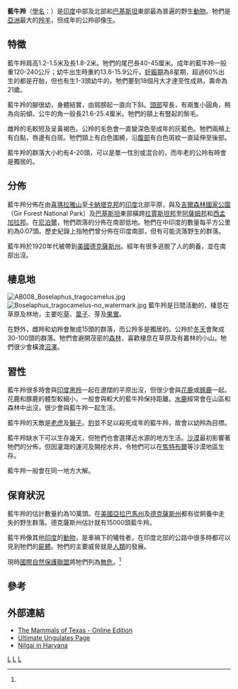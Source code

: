 {{Speciesbox
| taxon = Boselaphus tragocamelus
| binomial_authority = ([[比德·西蒙·帕拉斯|Pallas]], 1766)
| status = LC
| status_system = iucn3.1
| trend = stable
| status_ref = <ref name=iucn>{{IUCN2010|assessors=Mallon, D.P.|year=2008|id=2893|title=Boselaphus tragocamelus|version=2010.4|downloaded=2011-01-13}}</ref>
| image = nilgai.jpg
| parent_authority = [[Henri_Marie_Ducrotay_de_Blainville|Blainville]], 1816
| synonyms_ref =<ref name=ms>{{cite journal | author = D.M. Leslie | year = 2008 | title = ''Boselaphus tragocamelus'' (Artiodactyla: Bovidae) | journal = Mammalian Species | pages = Number 813: pp. 1–16 | doi = 10.1644/813.1 | volume = 813 | url = http://digitalcommons.unl.edu/cgi/viewcontent.cgi?article=1732&context=usgsstaffpub | access-date = 2020-11-25 | archive-date = 2018-07-23 | archive-url = https://web.archive.org/web/20180723193222/https://digitalcommons.unl.edu/cgi/viewcontent.cgi?article=1732&context=usgsstaffpub | dead-url = no }}</ref>
| synonyms = *''Antilope tragocamelus'' <small>(Pallas, 1766)</small>
* ''A. albipes'' <small>([[Johann_Christian_Polycarp_Erxleben|Erxleben]], 1777)</small>.
* ''A. leucopus'' <small>(Zimmermann, 1777)</small>
* ''A. picta'' <small>(Pallas, 1776)</small>
* ''Boselaphus picta'' <small>([[Henri_Marie_Ducrotay_de_Blainville|de Blainville]], 1816)</small>
* ''B. albipes'' <small>(Desmarest, 1816)</small>
* ''Cemas tragocamelus'' <small>([[Lorenz_Oken|Oken]], 1816)</small>
* ''C. picta'' <small>(Oken, 1816)</small>
* ''Damalis risia'' <small>([[Charles_Hamilton_Smith|C. H. Smith]], 1827)</small>
* ''D. picta'' <small>([[Joshua_Brookes|Brookes]], 1828)</small>
* ''Portax risia'' <small>(C. H. Smith, 1827)</small>
* ''P. tragelaphus'' <small>([[Carl_Jakob_Sundevall|Sundevall]], 1846)</small>
* ''Tragelaphus hippelaphus'' <small>([[William_Ogilby|Ogilby]], 1838)</small>
| range_map = Boselaphus tragocamelus map.png
| range_map_caption = Range of the nilgai
}}

'''藍牛羚'''（[[學名|學名]]：''{{lang|en|Boselaphus tragocamelus}}''）是[[印度|印度]]中部及北部和[[巴基斯坦|巴基斯坦]]東部最為普遍的野生[[動物|動物]]。牠們是[[亞洲|亞洲]]最大的[[羚羊|羚羊]]，但成年的公羚卻像[[牛|牛]]。

==特徵==
藍牛羚肩高1.2-1.5米及長1.8-2米。牠們的尾巴長40-45厘米。成年的藍牛羚一般重120-240公斤；幼牛出生時重約13.6-15.9公斤。[[妊娠期|妊娠期]]為8星期，超過60%出生的都是孖胎，但也有生1-3頭幼牛的。牠們要到18個月大才達至性成熟，壽命為21歲。

藍牛羚的腳很幼，身體結實，由肩膀起一直向下斜。[[頭部|頭部]]窄長，有兩隻小圓角，稍為向前傾。公牛的角一般長21.6-25.4厘米。牠們的頸上有豎起的鬃毛。

雌羚的毛較短及呈黃褐色。公羚的毛色會一直變深色至成年的灰藍色。牠們兩頰上有白點，唇邊有白斑。牠們頸上有白色圍繞，沿[[腹部|腹部]]有白色斑紋一直延伸至後部。

藍牛羚的群落大小約有4-20頭，可以是單一性別或混合的，而年老的公羚有時會是獨居的。

==分佈==
藍牛羚分佈在由[[喜瑪拉雅山|喜瑪拉雅山]]至[[卡納塔克邦|卡納塔克邦]]的[[印度|印度]]北部平原，與及[[吉爾森林國家公園|吉爾森林國家公園]]（Gir Forest National Park）及[[巴基斯坦|巴基斯坦]]東部橫跨[[拉賈斯坦邦|拉賈斯坦邦]]至[[阿薩姆邦|阿薩姆邦]]和[[西孟加拉邦|西孟加拉邦]]。在[[尼泊爾|尼泊爾]]，牠們疏落的分佈在南部低地。牠們在中印度的數量每平方公里約為0.07頭。歷史紀錄上指牠們曾分佈在印度南部，但有可能流落野生的群落。

藍牛羚於1920年代被帶到[[美國|美國]][[德克薩斯州|德克薩斯州]]。經年有很多逃脫了人的飼養，並在南部出沒。

==棲息地==
[[Image:AB008_Boselaphus_tragocamelus.jpg|thumb]]
[[Image:Boselaphus_tragocamelus-no_watermark.jpg|thumb]]
藍牛羚是日間活動的，棲息在草原及林地，主要吃[[草|草]]、[[葉子|葉子]]、芽及[[果實|果實]]。

在野外，雌羚和幼羚會聚成15頭的群落，而公羚多是獨居的。公羚於[[冬天|冬天]]會聚成30-100頭的群落。牠們會避開茂密的[[森林|森林]]，喜歡棲息在草原及有叢林的小山。牠們很少會橫渡[[沼澤|沼澤]]。

==習性==
藍牛羚很多時會與[[印度黑羚|印度黑羚]]一起在遼闊的平原出沒，但很少會與[[花鹿|花鹿]]或[[豚鹿|豚鹿]]一起。花鹿和豚鹿的體型較細小，一般會與較大的藍牛羚保持距離。[[水鹿|水鹿]]經常會在山區和森林中出沒，很少會與藍牛羚一起生活。

藍牛羚的天敵是[[老虎|老虎]]及[[獅子|獅子]]。[[豹|豹]]並不足以殺死成年的藍牛羚，故會以幼羚為目標。

藍牛羚缺水下可以生存幾天，但牠們也會選擇近水源的地方生活。[[沙漠|沙漠]]最初影響著牠們的分佈，但因灌溉的運河及開挖水井，令牠們可以在[[焦特布爾|焦特布爾]]等沙漠地區生存。

藍牛羚一般會在同一地方大解。

==保育狀況==
藍牛羚的估計數量約為10萬頭。在[[美國|美國]][[亞拉巴馬州|亞拉巴馬州]]及[[德克薩斯州|德克薩斯州]]都有從飼養中走失的野生群落。德克薩斯州估計就有15000頭藍牛羚。

藍牛羚像其他[[印度|印度]]的[[動物|動物]]，是車禍下的犧牲者，在印度北部的公路中很多時都可以見到牠們的[[屍體|屍體]]。牠們的主要威脅就是[[人類|人類]]的發展。

現時[[國際自然保護聯盟|國際自然保護聯盟]]將牠們列為[[無危|無危]]。<ref name=iucn/>

==參考==
{{Reflist}}

==外部連結==
{{commons|Boselaphus tragocamelus}}
* [https://web.archive.org/web/20100622142350/http://www.nsrl.ttu.edu/tmot1/bosetrag.htm The Mammals of Texas - Online Edition]
* [https://web.archive.org/web/20070202174629/http://www.ultimateungulate.com/ Ultimate Ungulates Page]
* [https://web.archive.org/web/20110126151035/http://haryana-online.com/Fauna/neelgai.htm Nilgai in Haryana]

{{Artiodactyla|R.4}}
{{Taxonbar|from=Q200444}}

[[Category:藍牛羚族|L]]
[[Category:蓝牛羚属|L]]
[[Category:_1766年描述的动物|L]]